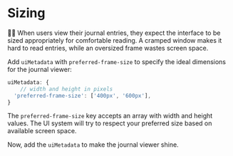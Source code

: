 # Sizing

👨‍💼 When users view their journal entries, they expect the interface to be sized appropriately for comfortable reading. A cramped window makes it hard to read entries, while an oversized frame wastes screen space.

Add `uiMetadata` with `preferred-frame-size` to specify the ideal dimensions for the journal viewer:

```ts
uiMetadata: {
	// width and height in pixels
  'preferred-frame-size': ['400px', '600px'],
}
```

The `preferred-frame-size` key accepts an array with width and height values. The UI system will try to respect your preferred size based on available screen space.

Now, add the `uiMetadata` to make the journal viewer shine.
